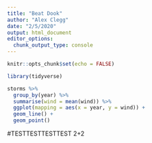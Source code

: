 ```yaml
---
title: "Beat Dook"
author: "Alex Clegg"
date: "2/5/2020"
output: html_document
editor_options: 
  chunk_output_type: console
---
```


```r
knitr::opts_chunk$set(echo = FALSE)
```

```r
library(tidyverse)

```


```r

storms %>%
  group_by(year) %>%
  summarise(wind = mean(wind)) %>%
  ggplot(mapping = aes(x = year, y = wind)) + 
  geom_line() + 
  geom_point()

```

#TESTTESTTESTTEST
2+2
